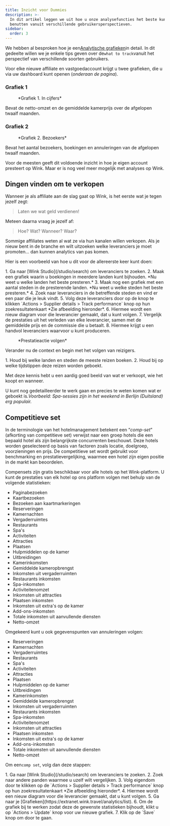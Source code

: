 ```yaml
---
title: Inzicht voor Dummies
description: >-
  In dit artikel leggen we uit hoe u onze analysefuncties het beste kunt
  benutten vanuit verschillende gebruikersperspectieven.
sidebar:
  order: 3
---
```


We hebben al besproken hoe je een[Analytische grafieken](/user/analytics/)in detail. In dit gedeelte willen we je enkele tips geven over de`what to track`vanuit het perspectief van verschillende soorten gebruikers.

Voor elke nieuwe affiliate en vastgoedaccount krijgt u twee grafieken, die u via uw dashboard kunt openen (*onderaan de pagina*).

### Grafiek 1

<figure>
  <CloudinaryImage width="700" height="222" resize="scale" quality="best" alt="In cijfers" src="academy/by-the-numbers" errorImage="noimage_opaque_nyrtl0.png" />

  <figcaption>*Grafiek 1. In cijfers*</figcaption>
</figure>


Bevat de netto-omzet en de gemiddelde kamerprijs over de afgelopen twaalf maanden.

### Grafiek 2

<figure>
  <CloudinaryImage width="700" height="222" resize="scale" quality="best" alt="Bezoekers" src="academy/visitors" errorImage="noimage_opaque_nyrtl0.png" />

  <figcaption>*Grafiek 2. Bezoekers*</figcaption>
</figure>


Bevat het aantal bezoekers, boekingen en annuleringen van de afgelopen twaalf maanden.

Voor de meesten geeft dit voldoende inzicht in hoe je eigen account presteert op Wink. Maar er is nog veel meer mogelijk met analyses op Wink.

## Dingen vinden om te verkopen

Wanneer je als affiliate aan de slag gaat op Wink, is het eerste wat je tegen jezelf zegt:

> Laten we wat geld verdienen!

Meteen daarna vraag je jezelf af:

> Hoe? Wat? Wanneer? Waar?

Sommige affiliates weten al wat ze via hun kanalen willen verkopen. Als je nieuw bent in de branche en wilt uitzoeken welke leveranciers je moet promoten... dan kunnen analytics van pas komen.

Hier is een voorbeeld van hoe u dit voor de allereerste keer kunt doen:

<Steps>
  1. Ga naar [Wink Studio](/studio/search) om leveranciers te zoeken.
  2. Maak een grafiek waarin u boekingen in meerdere landen kunt bijhouden. *Nu weet u welke landen het beste presteren.*
  3. Maak nog een grafiek met een aantal steden in de presterende landen. *Nu weet u welke steden het beste presteren.*
  4. Zoek naar leveranciers in de betreffende steden en vind er een paar die je leuk vindt.
  5. Volg deze leveranciers door op de knop te klikken `Actions > Supplier details > Track performance` knop op hun zoekresultatenkaart *Zie afbeelding hieronder*.
  6. Hiermee wordt een nieuw diagram voor die leverancier gemaakt, dat u kunt volgen.
  7. Vergelijk de prestaties uit het verleden van elke leverancier, samen met de gemiddelde prijs en de commissie die u betaalt.
  8. Hiermee krijgt u een handvol leveranciers waarvoor u kunt produceren.
</Steps>


<figure>
  <CloudinaryImage width="350" height="190" resize="scale" quality="best" alt="Leveranciersgegevens" src="academy/supplier-details" errorImage="noimage_opaque_nyrtl0.png" />

  <figcaption>*Prestatieactie volgen*</figcaption>
</figure>


Verander nu de context en begin met het volgen van reizigers.

<Steps>
  1. Houd bij welke landen en steden de meeste reizen boeken.
  2. Houd bij op welke tijdstippen deze reizen worden geboekt.
</Steps>


Met deze kennis hebt u een aardig goed beeld van wat er verkoopt, wie het koopt en wanneer.

U kunt nog gedetailleerder te werk gaan en precies te weten komen wat er geboekt is.*Voorbeeld: Spa-sessies zijn in het weekend in Berlijn (Duitsland) erg populair.*

## Competitieve set

In de terminologie van het hotelmanagement betekent een “*comp-set*"(afkorting van competitieve set) verwijst naar een groep hotels die een bepaald hotel als zijn belangrijkste concurrenten beschouwt.
Deze hotels worden geselecteerd op basis van factoren zoals locatie, doelgroep, voorzieningen en prijs.
De competitieve set wordt gebruikt voor benchmarking en prestatievergelijking, waarmee een hotel zijn eigen positie in de markt kan beoordelen.

Compensets zijn gratis beschikbaar voor alle hotels op het Wink-platform. U kunt de prestaties van elk hotel op ons platform volgen met behulp van de volgende statistieken:

* Paginabezoeken
* Kaartbezoeken
* Bezoeken aan kaartmarkeringen
* Reserveringen
* Kamernachten
* Vergaderruimtes
* Restaurants
* Spa's
* Activiteiten
* Attracties
* Plaatsen
* Hulpmiddelen op de kamer
* Uitbreidingen
* Kamerinkomsten
* Gemiddelde kameropbrengst
* Inkomsten uit vergaderruimten
* Restaurants inkomsten
* Spa-inkomsten
* Activiteitenomzet
* Inkomsten uit attracties
* Plaatsen inkomsten
* Inkomsten uit extra's op de kamer
* Add-ons-inkomsten
* Totale inkomsten uit aanvullende diensten
* Netto-omzet

Omgekeerd kunt u ook gegevenspunten van annuleringen volgen:

* Reserveringen
* Kamernachten
* Vergaderruimtes
* Restaurants
* Spa's
* Activiteiten
* Attracties
* Plaatsen
* Hulpmiddelen op de kamer
* Uitbreidingen
* Kamerinkomsten
* Gemiddelde kameropbrengst
* Inkomsten uit vergaderruimten
* Restaurants inkomsten
* Spa-inkomsten
* Activiteitenomzet
* Inkomsten uit attracties
* Plaatsen inkomsten
* Inkomsten uit extra's op de kamer
* Add-ons-inkomsten
* Totale inkomsten uit aanvullende diensten
* Netto-omzet

Om een`comp set`, volg dan deze stappen:

<Steps>
  1. Ga naar [Wink Studio](/studio/search) om leveranciers te zoeken.
  2. Zoek naar andere panden waarmee u uzelf wilt vergelijken.
  3. Volg eigendom door te klikken op de `Actions > Supplier details > Track performance` knop op hun zoekresultatenkaart *Zie afbeelding hieronder*.
  4. Hiermee wordt een nieuw diagram voor die leverancier gemaakt, dat u kunt volgen.
  5. Ga naar je [Grafieken](https://extranet.wink.travel/analytics/list).
  6. Om de grafiek bij te werken zodat deze de gewenste statistieken bijhoudt, klikt u op `Actions > Update` knop voor uw nieuwe grafiek.
  7. Klik op de `Save` knop om door te gaan.
</Steps>

